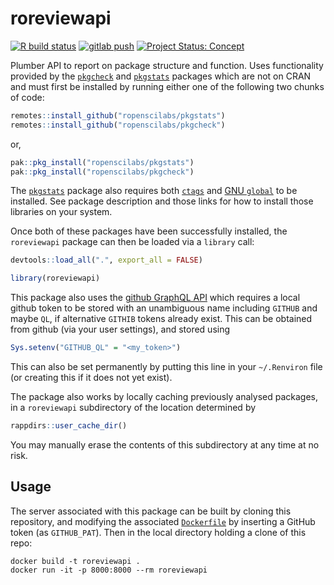 # roreviewapi

<!-- badges: start -->
[![R build status](https://github.com/ropenscilabs/roreviewapi/workflows/R-CMD-check/badge.svg)](https://github.com/ropenscilabs/roreviewapi/actions?query=workflow%3AR-CMD-check)
[![gitlab push](https://github.com/ropenscilabs/roreviewapi/workflows/push-to-gitlab/badge.svg)](https://github.com/ropenscilabs/roreviewapi/actions?query=workflow%3Apush-to-gitlab)
[![Project Status: Concept](https://www.repostatus.org/badges/latest/concept.svg)](https://www.repostatus.org/#concept)
<!-- badges: end -->

Plumber API to report on package structure and function. Uses functionality
provided by the [`pkgcheck`](https://github.com/ropenscilabs/pkgcheck) and
[`pkgstats`](https://github.com/ropenscilabs/pkgstats) packages which are not
on CRAN and must first be installed by running either one of the following two
chunks of code:

```r
remotes::install_github("ropenscilabs/pkgstats")
remotes::install_github("ropenscilabs/pkgcheck")
```
or,
```r
pak::pkg_install("ropenscilabs/pkgstats")
pak::pkg_install("ropenscilabs/pkgcheck")
```

The [`pkgstats`](https://github.com/ropenscilabs/pkgstats) package also
requires both [`ctags`](https://ctags.io) and [GNU
`global`](https://www.gnu.org/software/global/) to be installed. See package
description and those links for how to install those libraries on your system.

Once both of these packages have been successfully installed, the `roreviewapi`
package can then be loaded via a `library` call:

```r
devtools::load_all(".", export_all = FALSE)
```
```r
library(roreviewapi)
```

This package also uses the [github GraphQL
API](https://developer.github.com/v4) which requires a local github token to be
stored with an unambiguous name including `GITHUB` and maybe `QL`, if
alternative `GITHIB` tokens already exist. This can be obtained from github
(via your user settings), and stored using
```r
Sys.setenv("GITHUB_QL" = "<my_token>")
```
This can also be set permanently by putting this line in your `~/.Renviron`
file (or creating this if it does not yet exist).

The package also works by locally caching previously analysed packages, in
a `roreviewapi` subdirectory of the location determined by
```r
rappdirs::user_cache_dir()
```
You may manually erase the contents of this subdirectory at any time at no
risk.


## Usage

The server associated with this package can be built by cloning this
repository, and modifying the associated
[`Dockerfile`](https://github.com/ropenscilabs/roreviewapi/blob/master/Dockerfile)
by inserting a GitHub token (as `GITHUB_PAT`). Then in the local directory
holding a clone of this repo:

```
docker build -t roreviewapi .
docker run -it -p 8000:8000 --rm roreviewapi
```
